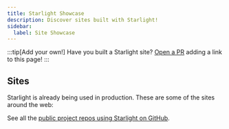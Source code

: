 ```yaml
---
title: Starlight Showcase
description: Discover sites built with Starlight!
sidebar:
  label: Site Showcase
---
```


:::tip[Add your own!]
Have you built a Starlight site?
[Open a PR](https://github.com/withastro/starlight/blob/main/CONTRIBUTING.md#showcase) adding a link to this page!
:::

## Sites


Starlight is already being used in production. These are some of the sites around the web:

<ShowcaseSites />

See all the [public project repos using Starlight on GitHub](https://github.com/withastro/starlight/network/dependents).
